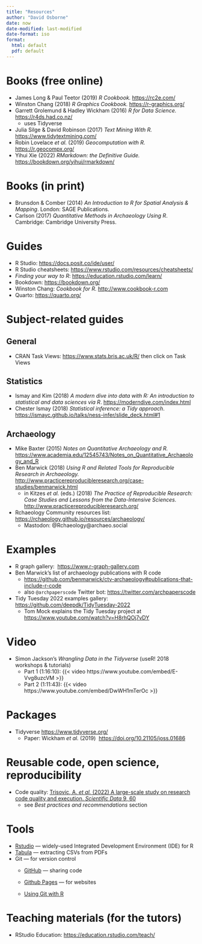 ```yaml
---
title: "Resources"
author: "David Osborne"
date: now
date-modified: last-modified
date-format: iso
format:
  html: default
  pdf: default
---
```


# Books (free online)

-   James Long & Paul Teetor (2019) *R Cookbook.* <https://rc2e.com/>
-   Winston Chang (2018) *R Graphics Cookbook.* <https://r-graphics.org/>
-   Garrett Grolemund & Hadley Wickham (2016) *R for Data Science.* <https://r4ds.had.co.nz/>
    -   uses Tidyverse
-   Julia Silge & David Robinson (2017) *Text Mining With R.* <https://www.tidytextmining.com/>
-   Robin Lovelace *et al.* (2019) *Geocomputation with R.* <https://r.geocompx.org/>
-   Yihui Xie (2022) *RMarkdown: the Definitive Guide.* <https://bookdown.org/yihui/rmarkdown/>

# Books (in print)

-   Brunsdon & Comber (2014) *An Introduction to R for Spatial Analysis & Mapping*. London: SAGE Publications.
-   Carlson (2017) *Quantitative Methods in Archaeology Using R*. Cambridge: Cambridge University Press.

# Guides

-   R Studio: <https://docs.posit.co/ide/user/>
-   R Studio cheatsheets: <https://www.rstudio.com/resources/cheatsheets/>
-   *Finding your way to R*: <https://education.rstudio.com/learn/>
-   Bookdown: <https://bookdown.org/>
-   Winston Chang: *Cookbook for R.* <http://www.cookbook-r.com>
-   Quarto: <https://quarto.org/>

# Subject-related guides

## General

-   CRAN Task Views: <https://www.stats.bris.ac.uk/R/> then click on Task Views

## Statistics

-   Ismay and Kim (2018) *A modern dive into data with R: An introduction to statistical and data sciences via R*. <https://moderndive.com/index.html>
-   Chester Ismay (2018) *Statistical inference: a Tidy approach*. <https://ismayc.github.io/talks/ness-infer/slide_deck.html#1>

## Archaeology

-   Mike Baxter (2015) *Notes on Quantitative Archaeology and R.* <https://www.academia.edu/12545743/Notes_on_Quantitative_Archaeology_and_R>
-   Ben Marwick (2018) *Using R and Related Tools for Reproducible Research in Archaeology.* <http://www.practicereproducibleresearch.org/case-studies/benmarwick.html>
    -   in Kitzes *et al.* (eds.) (2018) *The Practice of Reproducible Research: Case Studies and Lessons from the Data-Intensive Sciences.* <http://www.practicereproducibleresearch.org/>
-   Rchaeology Community resources list: <https://rchaeology.github.io/resources/archaeology/>
    -   Mastodon: @Rchaeology\@archaeo.social

# Examples

-   R graph gallery:  <https://www.r-graph-gallery.com>
-   Ben Marwick's list of archaeology publications with R code
    -   <https://github.com/benmarwick/ctv-archaeology#publications-that-include-r-code>
    -   also `@archpaperscode` Twitter bot: <https://twitter.com/archpaperscode>
-   Tidy Tuesday 2022 examples gallery: <https://github.com/deepdk/TidyTuesday-2022>
    -   Tom Mock explains the Tidy Tuesday project at <https://www.youtube.com/watch?v=H8rhQOj7vDY>

# Video

-   Simon Jackson's *Wrangling Data in the Tidyverse* (useR! 2018 workshops & tutorials)
    -   Part 1 (1:16:10): {{< video https://www.youtube.com/embed/E-Vvg8uzcVM >}}
    -   Part 2 (1:11:43): {{< video https://www.youtube.com/embed/DwWH1mTerOc >}}

# Packages

-   Tidyverse <https://www.tidyverse.org/> 
    -   Paper: Wickham *et al.* (2019)  <https://doi.org/10.21105/joss.01686> 

# Reusable code, open science, reproducibility

-   Code quality: [Trisovic, A. *et al.* (2022) A large-scale study on research code quality and execution. *Scientific Data* 9, 60](https://www.nature.com/articles/s41597-022-01143-6)
    -   see *Best practices and recommendations* section

# Tools

-   [Rstudio](https://posit.co/products/open-source/rstudio/) --- widely-used Integrated Development Environment (IDE) for R
-   [Tabula](https://tabula.technology/) --- extracting CSVs from PDFs
-   Git --- for version control
    -   [GitHub](https://github.com/about) --- sharing code

    -   [Github Pages](https://pages.github.com/) --- for websites

    -   [Using Git with R](https://happygitwithr.com/)

# Teaching materials (for the tutors)

-   RStudio Education: <https://education.rstudio.com/teach/>
